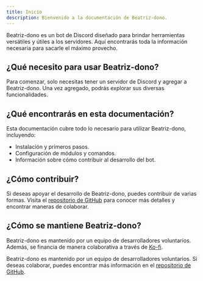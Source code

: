 ```yaml
---
title: Inicio
description: Bienvenido a la documentación de Beatriz-dono.
---
```


Beatriz-dono es un bot de Discord diseñado para brindar herramientas versátiles y útiles a los servidores. Aquí encontrarás toda la información necesaria para sacarle el máximo provecho.

## ¿Qué necesito para usar Beatriz-dono?

Para comenzar, solo necesitas tener un servidor de Discord y agregar a Beatriz-dono. Una vez agregado, podrás explorar sus diversas funcionalidades.

## ¿Qué encontrarás en esta documentación?

Esta documentación cubre todo lo necesario para utilizar Beatriz-dono, incluyendo:

- Instalación y primeros pasos.
- Configuración de módulos y comandos.
- Información sobre cómo contribuir al desarrollo del bot.

## ¿Cómo contribuir?

Si deseas apoyar el desarrollo de Beatriz-dono, puedes contribuir de varias formas. Visita el [repositorio de GitHub](https://github.com/FrovaHappy/beatriz-dono) para conocer más detalles y encontrar maneras de colaborar.

## ¿Cómo se mantiene Beatriz-dono?

Beatriz-dono es mantenido por un equipo de desarrolladores voluntarios. Además, se financia de manera colaborativa a través de [Ko-fi](https://ko-fi.com/frovahappy).

Beatriz-dono es mantenido por un equipo de desarrolladores voluntarios. Si deseas colaborar, puedes encontrar más información en el [repositorio de GitHub](https://github.com/FrovaHappy/beatriz-dono).
